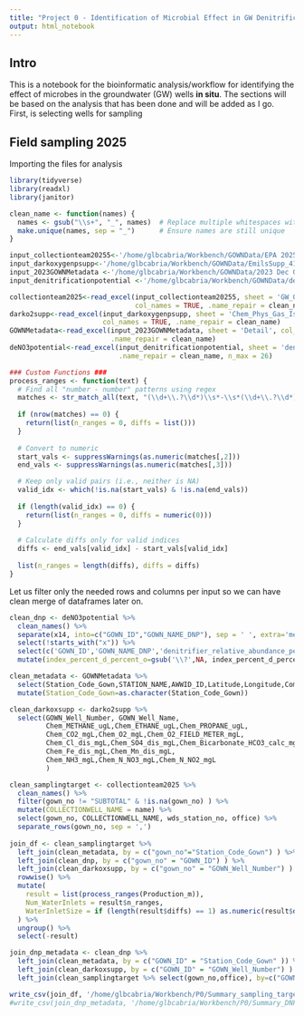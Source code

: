 ```yaml
---
title: "Project 0 - Identification of Microbial Effect in GW Denitrification Project"
output: html_notebook
---
```


## Intro
This is a notebook for the bioinformatic analysis/workflow for identifying the effect of microbes in the groundwater (GW) wells **in situ**. The sections will be based on the analysis that has been done and will be added as I go. First, is selecting wells for sampling

## Field sampling 2025
Importing the files for analysis
```r
library(tidyverse)
library(readxl)
library(janitor)

clean_name <- function(names) {
  names <- gsub("\\s+", "_", names)  # Replace multiple whitespaces with a single underscore
  make.unique(names, sep = "_")      # Ensure names are still unique
}

input_collectionteam20255<-'/home/glbcabria/Workbench/GOWNData/EPA 2025 GW_Quality_Well List 2025 U of C.xlsx'
input_darkoxygenpsupp<-'/home/glbcabria/Workbench/GOWNData/EmilsSupp_41467_2023_38523_MOESM4_ESM.xlsx'
input_2023GOWNMetadata <-'/home/glbcabria/Workbench/GOWNData/2023 Dec GOWN Metadata Stn Public.xls'
input_denitrificationpotential <-'/home/glbcabria/Workbench/GOWNData/denitrification potential.xlsx'

collectionteam2025<-read_excel(input_collectionteam20255, sheet = 'GW_Quality_well list 2025-26', 
                               col_names = TRUE, .name_repair = clean_name )
darko2supp<-read_excel(input_darkoxygenpsupp, sheet = 'Chem_Phys_Gas_Isotope_Microbiol', skip=1, 
                       col_names = TRUE, .name_repair = clean_name)
GOWNMetadata<-read_excel(input_2023GOWNMetadata, sheet = 'Detail', col_names = TRUE, 
                         .name_repair = clean_name)
deNO3potential<-read_excel(input_denitrificationpotential, sheet = 'denitrifiers by sample', col_names = TRUE,
                           .name_repair = clean_name, n_max = 26)

### Custom Functions ###
process_ranges <- function(text) {
  # Find all "number - number" patterns using regex
  matches <- str_match_all(text, "(\\d+\\.?\\d*)\\s*-\\s*(\\d+\\.?\\d*)")[[1]]
  
  if (nrow(matches) == 0) {
    return(list(n_ranges = 0, diffs = list()))
  }
  
  # Convert to numeric
  start_vals <- suppressWarnings(as.numeric(matches[,2]))
  end_vals <- suppressWarnings(as.numeric(matches[,3]))

  # Keep only valid pairs (i.e., neither is NA)
  valid_idx <- which(!is.na(start_vals) & !is.na(end_vals))
  
  if (length(valid_idx) == 0) {
    return(list(n_ranges = 0, diffs = numeric(0)))
  }
  
  # Calculate diffs only for valid indices
  diffs <- end_vals[valid_idx] - start_vals[valid_idx]
  
  list(n_ranges = length(diffs), diffs = diffs)
}


```

Let us filter only the needed rows and columns per input so we can have clean merge of dataframes later on.
```r
clean_dnp <- deNO3potential %>%
  clean_names() %>%
  separate(x14, into=c("GOWN_ID","GOWN_NAME_DNP"), sep = ' ', extra='merge') %>%
  select(!starts_with("x")) %>%
  select(c('GOWN_ID','GOWN_NAME_DNP','denitrifier_relative_abundance_percent','nitrate','index_percent_d_percent_o',)) %>%
  mutate(index_percent_d_percent_o=gsub('\\?',NA, index_percent_d_percent_o))

clean_metadata <- GOWNMetadata %>%
  select(Station_Code_Gown,STATION_NAME,AWWID_ID,Latitude,Longitude,Completion,Formation,Lithology,Aquifer,Depth_Class,Production_m) %>%
  mutate(Station_Code_Gown=as.character(Station_Code_Gown))

clean_darkoxsupp <- darko2supp %>%
  select(GOWN_Well_Number, GOWN_Well_Name,
         Chem_METHANE_ugL,Chem_ETHANE_ugL,Chem_PROPANE_ugL,
         Chem_CO2_mgL,Chem_O2_mgL,Chem_O2_FIELD_METER_mgL,
         Chem_Cl_dis_mgL,Chem_SO4_dis_mgL,Chem_Bicarbonate_HCO3_calc_mgL,
         Chem_Fe_dis_mgL,Chem_Mn_dis_mgL,
         Chem_NH3_mgL,Chem_N_NO3_mgL,Chem_N_NO2_mgL
         )

clean_samplingtarget <- collectionteam2025 %>%
  clean_names() %>%
  filter(gown_no != "SUBTOTAL" & !is.na(gown_no) ) %>%
  mutate(COLLECTIONWELL_NAME = name) %>%
  select(gown_no, COLLECTIONWELL_NAME, wds_station_no, office) %>%
  separate_rows(gown_no, sep = ',')
  
join_df <- clean_samplingtarget %>%
  left_join(clean_metadata, by = c("gown_no"="Station_Code_Gown") ) %>%
  left_join(clean_dnp, by = c("gown_no" = "GOWN_ID") ) %>%
  left_join(clean_darkoxsupp, by = c("gown_no" = "GOWN_Well_Number") ) %>%
  rowwise() %>%
  mutate(
    result = list(process_ranges(Production_m)),
    Num_WaterInlets = result$n_ranges,
    WaterInletSize = if (length(result$diffs) == 1) as.numeric(result$diffs) else NA
  ) %>%
  ungroup() %>%
  select(-result)

join_dnp_metadata <- clean_dnp %>%
  left_join(clean_metadata, by = c("GOWN_ID" = "Station_Code_Gown" )) %>%
  left_join(clean_darkoxsupp, by = c("GOWN_ID" = "GOWN_Well_Number") ) %>%
  left_join(clean_samplingtarget %>% select(gown_no,office), by=c("GOWN_ID"="gown_no"))

write_csv(join_df, '/home/glbcabria/Workbench/P0/Summary_sampling_target_2025_updated.csv')
#write_csv(join_dnp_metadata, '/home/glbcabria/Workbench/P0/Summary_DNP_sampling_target_2025.csv')

```


